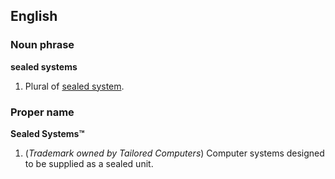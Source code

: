 ==English==

=== Noun phrase ===
'''sealed systems'''
# Plural of [[sealed system]].

=== Proper name ===
'''Sealed Systems™'''
# (''Trademark owned by Tailored Computers'') Computer systems designed to be supplied as a sealed unit.